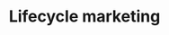 ---
title: "Lifecycle marketing"
url: "https://relevance.notion.site/Lima-the-Lifecycle-Marketer-153ef131d5a98093ac3ec60ab00274d2"
---